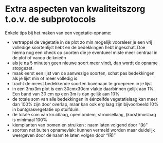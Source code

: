# Extra aspecten van kwaliteitszorg t.o.v. de subprotocols

```{=html}
<!--
Geen herhaling van wat al in subprotocols staat
-->
```
Enkele tips bij het maken van een vegetatie-opname:

-   vertrappel de vegetatie in de plot zo min mogelijk vooraleer je een vrij volledige soortenlijst hebt en de bedekkingen hebt ingeschat. Doe hierna nog een check op soorten die je eventueel miste meer centraal in de plot of vanop de knieën
-   als je na 5 minuten geen nieuwe soort meer vindt, dan wordt de opname stopgezet.
-   maak eerst een lijst van de aanwezige soorten, schat pas bedekkingen als je lijst min of meer volledig is
-   tracht de meest bedekkende soorten bovenaan te groeperen in je lijst
-   in een 3mx3m plot is een 30cmx30cm vlakje daarbinnen gelijk aan 1%. Een band van 30 cm op een 3m is dan gelijk aan 10%
-   de totale som van alle bedekkingen in éénzelfde vegetatielaag kan meer dan 100% zijn door overlap, maar kan ook erg laag zijn bijvoorbeeld 10% in buntgrasvegetatie op stuifduin.
-   de totale som van kruidlaag, open bodem, strooisellaag, (korst)moslaag is minimaal 100%
-   kiemplanten van bomen en struiken : naam laten volgend door "(k)"
-   soorten net buiten opnamevlak: kunnen vermeld worden maar duidelijk weergeven door de naam te laten volgen door "(R)"

